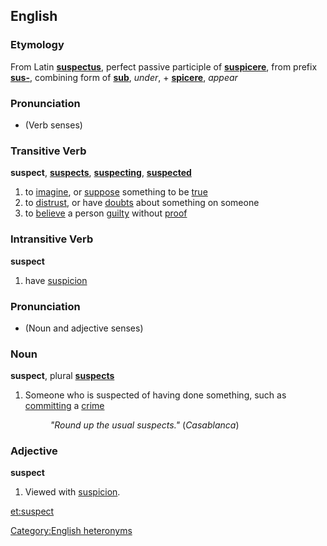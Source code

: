 ==English==
===Etymology===
From Latin '''[[suspectus]]''', perfect passive participle of '''[[suspicere]]''', from prefix '''[[sus-]]''', combining form of '''[[sub]]''', ''under'', + '''[[spicere]]''', ''appear''
===Pronunciation===
*{{audio|en-us-suspect-verb.ogg|Audio (US)}} (Verb senses)

===Transitive Verb===
'''suspect''', '''[[suspects]]''', '''[[suspecting]]''', '''[[suspected]]'''

#to [[imagine]], or [[suppose]] something to be [[true]]
#to [[distrust]], or have [[doubt]]s about something on someone
#to [[believe]] a person [[guilty]] without [[proof]]

===Intransitive Verb===
'''suspect'''

#have [[suspicion]]

===Pronunciation===
*{{audio|en-us-suspect-noun-adj.ogg|Audio (US)}} (Noun and adjective senses)

===Noun===
{{wikipedia}}
'''suspect''', plural '''[[suspects]]'''
#Someone who is suspected of having done something, such as [[commit]]ting a [[crime]]
#: ''"Round up the usual suspects."'' (''Casablanca'')

===Adjective===
'''suspect'''
#Viewed with [[suspicion]].


[[et:suspect]]
[[Category:English heteronyms]]